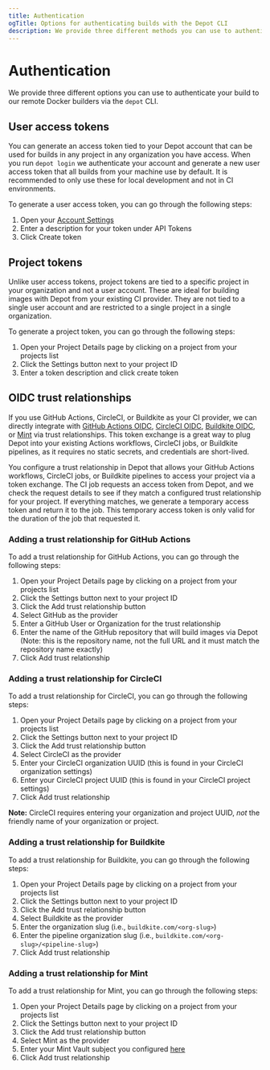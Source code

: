 ```yaml
---
title: Authentication
ogTitle: Options for authenticating builds with the Depot CLI
description: We provide three different methods you can use to authenticate your container image builds.
---
```


# Authentication

We provide three different options you can use to authenticate your build to our remote Docker builders via the `depot` CLI.

## User access tokens

You can generate an access token tied to your Depot account that can be used for builds in any project in any organization you have access. When you run `depot login` we authenticate your account and generate a new user access token that all builds from your machine use by default. It is recommended to only use these for local development and not in CI environments.

To generate a user access token, you can go through the following steps:

1. Open your [Account Settings](/settings)
2. Enter a description for your token under API Tokens
3. Click Create token

## Project tokens

Unlike user access tokens, project tokens are tied to a specific project in your organization and not a user account. These are ideal for building images with Depot from your existing CI provider. They are not tied to a single user account and are restricted to a single project in a single organization.

To generate a project token, you can go through the following steps:

1. Open your Project Details page by clicking on a project from your projects list
2. Click the Settings button next to your project ID
3. Enter a token description and click create token

## OIDC trust relationships

If you use GitHub Actions, CircleCI, or Buildkite as your CI provider, we can directly integrate with [GitHub Actions OIDC](https://docs.github.com/en/actions/deployment/security-hardening-your-deployments/about-security-hardening-with-openid-connect), [CircleCI OIDC](https://circleci.com/docs/openid-connect-tokens/), [Buildkite OIDC](https://buildkite.com/docs/agent/v3/cli-oidc), or [Mint](https://www.rwx.com/mint) via trust relationships. This token exchange is a great way to plug Depot into your existing Actions workflows, CircleCI jobs, or Buildkite pipelines, as it requires no static secrets, and credentials are short-lived.

You configure a trust relationship in Depot that allows your GitHub Actions workflows, CircleCI jobs, or Buildkite pipelines to access your project via a token exchange. The CI job requests an access token from Depot, and we check the request details to see if they match a configured trust relationship for your project. If everything matches, we generate a temporary access token and return it to the job. This temporary access token is only valid for the duration of the job that requested it.

### Adding a trust relationship for GitHub Actions

To add a trust relationship for GitHub Actions, you can go through the following steps:

1. Open your Project Details page by clicking on a project from your projects list
2. Click the Settings button next to your project ID
3. Click the Add trust relationship button
4. Select GitHub as the provider
5. Enter a GitHub User or Organization for the trust relationship
6. Enter the name of the GitHub repository that will build images via Depot (Note: this is the repository name, not the full URL and it must match the repository name exactly)
7. Click Add trust relationship

### Adding a trust relationship for CircleCI

To add a trust relationship for CircleCI, you can go through the following steps:

1. Open your Project Details page by clicking on a project from your projects list
2. Click the Settings button next to your project ID
3. Click the Add trust relationship button
4. Select CircleCI as the provider
5. Enter your CircleCI organization UUID (this is found in your CircleCI organization settings)
6. Enter your CircleCI project UUID (this is found in your CircleCI project settings)
7. Click Add trust relationship

**Note:** CircleCI requires entering your organization and project UUID, _not_ the friendly name of your organization or project.

### Adding a trust relationship for Buildkite

To add a trust relationship for Buildkite, you can go through the following steps:

1. Open your Project Details page by clicking on a project from your projects list
2. Click the Settings button next to your project ID
3. Click the Add trust relationship button
4. Select Buildkite as the provider
5. Enter the organization slug (i.e., `buildkite.com/<org-slug>`)
6. Enter the pipeline organization slug (i.e., `buildkite.com/<org-slug>/<pipeline-slug>`)
7. Click Add trust relationship

### Adding a trust relationship for Mint

To add a trust relationship for Mint, you can go through the following steps:

1. Open your Project Details page by clicking on a project from your projects list
2. Click the Settings button next to your project ID
3. Click the Add trust relationship button
4. Select Mint as the provider
5. Enter your Mint Vault subject you configured [here](https://www.rwx.com/docs/mint/oidc-depot#configure-depot-in-mint)
6. Click Add trust relationship
